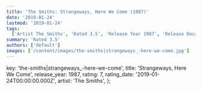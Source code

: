 ```yaml
---
title: 'The Smiths: Strangeways, Here We Come (1987)'
date: '2019-01-24'
lastmod: '2019-01-24'
tags:
  ['Artist The Smiths', 'Rated 3.5', 'Release Year 1987', 'Release Decade 1980']
summary: 'Rated 3.5'
authors: ['default']
images: ['/content/images/the-smiths|strangeways_-here-we-come.jpg']
---
```


  key: 'the-smiths|strangeways_-here-we-come',
  title: 'Strangeways, Here We Come',
  release_year: 1987,
  rating: 7,
  rating_date: '2019-01-24T00:00:00.000Z',
  artist: 'The Smiths',
};

<MusicRating data={data} />
